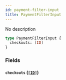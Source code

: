 ```yaml
---
id: payment-filter-input
title: PaymentFilterInput
---
```


No description

```graphql
type PaymentFilterInput {
  checkouts: [ID]
}
```

### Fields

#### `checkouts` ([`[ID]`](/developer/api-reference/scalars/id))
